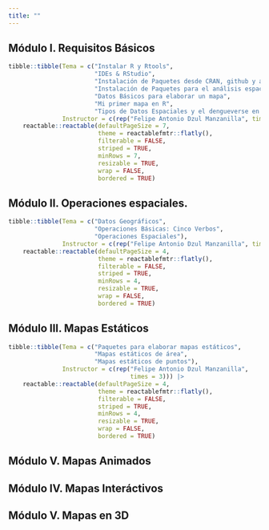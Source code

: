 ```yaml
---
title: ""
---
```


## Módulo I. Requisitos Básicos

```r
tibble::tibble(Tema = c("Instalar R y Rtools",
                        "IDEs & RStudio",
                        "Instalación de Paquetes desde CRAN, github y archivo",
                        "Instalación de Paquetes para el análisis espacial",
                        "Datos Básicos para elaborar un mapa",
                        "Mi primer mapa en R",
                        "Tipos de Datos Espaciales y el dengueverse en R"),
               Instructor = c(rep("Felipe Antonio Dzul Manzanilla", times = 7))) |>
    reactable::reactable(defaultPageSize = 7,
                         theme = reactablefmtr::flatly(),
                         filterable = FALSE,
                         striped = TRUE,
                         minRows = 7,
                         resizable = TRUE, 
                         wrap = FALSE, 
                         bordered = TRUE)

```

## Módulo II. Operaciones espaciales.
```r
tibble::tibble(Tema = c("Datos Geográficos",
                        "Operaciones Básicas: Cinco Verbos",
                        "Operaciones Espaciales"),
               Instructor = c(rep("Felipe Antonio Dzul Manzanilla", times = 3))) |>
    reactable::reactable(defaultPageSize = 4,
                         theme = reactablefmtr::flatly(),
                         filterable = FALSE,
                         striped = TRUE,
                         minRows = 4,
                         resizable = TRUE, 
                         wrap = FALSE, 
                         bordered = TRUE)

```

## Módulo III. Mapas Estáticos
```r
tibble::tibble(Tema = c("Paquetes para elaborar mapas estáticos",
                        "Mapas estáticos de área",
                        "Mapas estáticos de puntos"),
               Instructor = c(rep("Felipe Antonio Dzul Manzanilla", 
                                  times = 3))) |>
    reactable::reactable(defaultPageSize = 4,
                         theme = reactablefmtr::flatly(),
                         filterable = FALSE,
                         striped = TRUE,
                         minRows = 4,
                         resizable = TRUE, 
                         wrap = FALSE, 
                         bordered = TRUE)

```


## Módulo V. Mapas Animados

## Módulo IV. Mapas Interáctivos

## Módulo V. Mapas en 3D




